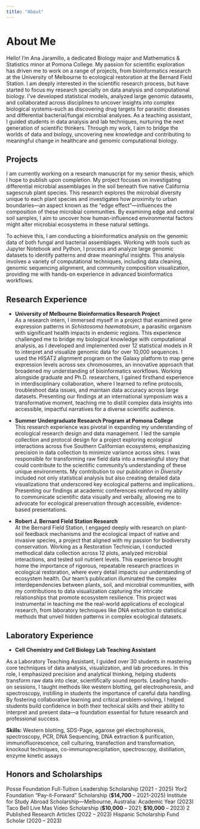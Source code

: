 ```yaml
---
title: "About"
---
```


# About Me

Hello! I'm Ana Jaramillo, a dedicated Biology major and Mathematics & Statistics minor at Pomona College. My passion for scientific exploration has driven me to work on a range of projects, from bioinformatics research at the University of Melbourne to ecological restoration at the Bernard Field Station. I am deeply interested in the scientific research process, but have started to focus my research specialty on data analysis and computational biology. I've developed statistical models, analyzed large genomic datasets, and collaborated across disciplines to uncover insights into complex biological systems–such as discovering drug targets for parasitic diseases and differential bacterial/fungal microbial analyses. As a teaching assistant, I guided students in data analysis and lab techniques, nurturing the next generation of scientific thinkers. Through my work, I aim to bridge the worlds of data and biology, uncovering new knowledge and contributing to meaningful change in healthcare and genomic computational biology.

## Projects

I am currently working on a research manuscript for my senior thesis, which I hope to publish upon completion. My project focuses on investigating differential microbial assemblages in the soil beneath five native California sagescrub plant species. This research explores the microbial diversity unique to each plant species and investigates how proximity to urban boundaries—an aspect known as the "edge effect"—influences the composition of these microbial communities. By examining edge and central soil samples, I aim to uncover how human-influenced environmental factors might alter microbial ecosystems in these natural settings.

To achieve this, I am conducting a bioinformatics analysis on the genomic data of both fungal and bacterial assemblages. Working with tools such as Jupyter Notebook and Python, I process and analyze large genomic datasets to identify patterns and draw meaningful insights. This analysis involves a variety of computational techniques, including data cleaning, genomic sequencing alignment, and community composition visualization, providing me with hands-on experience in advanced bioinformatics workflows.

## Research Experience

-   **University of Melbourne Bioinformatics Research Project**\
    As a research intern, I immersed myself in a project that examined gene expression patterns in *Schistosoma haematobium*, a parasitic organism with significant health impacts in endemic regions. This experience challenged me to bridge my biological knowledge with computational analysis, as I developed and implemented over 12 statistical models in R to interpret and visualize genomic data for over 10,000 sequences. I used the HISAT2 alignment program on the Galaxy platform to map gene expression levels across sex chromosomes, an innovative approach that broadened my understanding of bioinformatics workflows. Working alongside graduate and Ph.D. researchers, I gained firsthand experience in interdisciplinary collaboration, where I learned to refine protocols, troubleshoot data issues, and maintain data accuracy across large datasets. Presenting our findings at an international symposium was a transformative moment, teaching me to distill complex data insights into accessible, impactful narratives for a diverse scientific audience.

-   **Summer Undergraduate Research Program at Pomona College**\
    This research experience was pivotal in expanding my understanding of ecological research design and data management. I led the sample collection and protocol design for a project exploring ecological interactions across five Southern Californian ecosystems, emphasizing precision in data collection to minimize variance across sites. I was responsible for transforming raw field data into a meaningful story that could contribute to the scientific community’s understanding of these unique environments. My contribution to our publication in *Diversity* included not only statistical analysis but also creating detailed data visualizations that underscored key ecological patterns and implications. Presenting our findings at academic conferences reinforced my ability to communicate scientific data visually and verbally, allowing me to advocate for ecological preservation through accessible, evidence-based presentations.

-   **Robert J. Bernard Field Station Research**\
    At the Bernard Field Station, I engaged deeply with research on plant-soil feedback mechanisms and the ecological impact of native and invasive species, a project that aligned with my passion for biodiversity conservation. Working as a Restoration Technician, I conducted methodical data collection across 12 plots, analyzed microbial interactions, and tested soil nutrient levels. This experience brought home the importance of rigorous, repeatable research practices in ecological restoration, where every detail impacts our understanding of ecosystem health. Our team’s publication illuminated the complex interdependencies between plants, soil, and microbial communities, with my contributions to data visualization capturing the intricate relationships that promote ecosystem resilience. This project was instrumental in teaching me the real-world applications of ecological research, from laboratory techniques like DNA extraction to statistical methods that unveil hidden patterns in complex ecological datasets.

## Laboratory Experience

-   **Cell Chemistry and Cell Biology Lab Teaching Assistant**

As a Laboratory Teaching Assistant, I guided over 30 students in mastering core techniques of data analysis, visualization, and lab procedures. In this role, I emphasized precision and analytical thinking, helping students transform raw data into clear, scientifically sound reports. Leading hands-on sessions, I taught methods like western blotting, gel electrophoresis, and spectroscopy, instilling in students the importance of careful data handling. By fostering collaborative learning and critical problem-solving, I helped students build confidence in both their technical skills and their ability to interpret and present data—a foundation essential for future research and professional success.

**Skills:** Western blotting, SDS-Page, agarose gel electrophoresis, spectroscopy, PCR, DNA Sequencing, DNA extraction & purification, immunofluorescence, cell culturing, transfection and transformation, knockout techniques, co-immunoprecipitation, spectroscopy, distillation, enzyme kinetic assays

## Honors and Scholarships

Posse Foundation Full-Tuition Leadership Scholarship (2021 - 2025)
1for2 Foundation “Pay-it-Forward” Scholarship (**\$14,700** – 2021-2025)
Institute for Study Abroad Scholarship—Melbourne, Australia: Academic Year (2023)
Taco Bell Live Mas Video Scholarship (**\$10,000** – 2021; **\$10,000** – 2023)
2 Published Research Articles (2022 – 2023)
Hispanic Scholarship Fund Scholar (2020 – 2023)

## 
